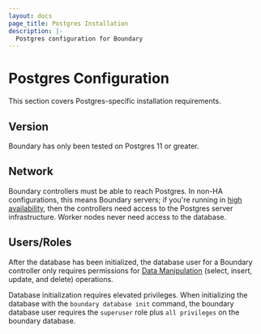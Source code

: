 ```yaml
---
layout: docs
page_title: Postgres Installation
description: |-
  Postgres configuration for Boundary
---
```


# Postgres Configuration

This section covers Postgres-specific installation requirements.

## Version

Boundary has only been tested on Postgres 11 or greater.

## Network

Boundary controllers must be able to reach Postgres.
In non-HA configurations, this means Boundary servers;
if you're running in [high availability](/docs/installing/high-availability),
then the controllers need access to the Postgres server infrastructure.
Worker nodes never need access to the database.

## Users/Roles

After the database has been initialized,
the database user for a Boundary controller
only requires permissions for [Data Manipulation](https://www.postgresql.org/docs/current/dml.html)
(select, insert, update, and delete) operations.

Database initialization requires elevated privileges.
When initializing the database with the `boundary database init` command,
the boundary database user
requires the `superuser` role plus `all privileges` on the boundary database.
